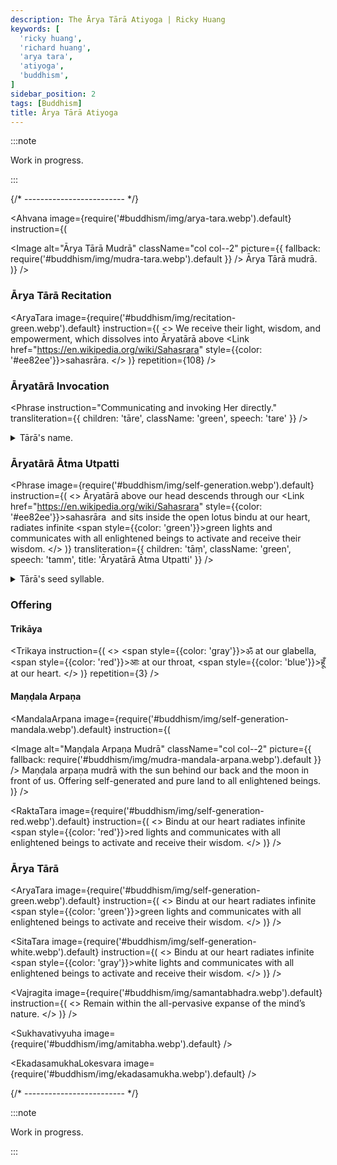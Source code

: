 ```yaml
---
description: The Ārya Tārā Atiyoga | Ricky Huang
keywords: [
  'ricky huang',
  'richard huang',
  'arya tara',
  'atiyoga',
  'buddhism',
]
sidebar_position: 2
tags: [Buddhism]
title: Ārya Tārā Atiyoga
---
```



<Welcome />

:::note

Work in progress.

:::




{/* ------------------------- */}

<Ahvana
  image={require('#buddhism/img/arya-tara.webp').default}
  instruction={(
    <div className="row">
      <Image
        alt="Ārya Tārā Mudrā"
        className="col col--2"
        picture={{ fallback: require('#buddhism/img/mudra-tara.webp').default }}
      />
      <span className="col col--10">
        Ārya Tārā mudrā.
      </span>
    </div>
  )}
/>

### Ārya Tārā Recitation

<AryaTara
  image={require('#buddhism/img/recitation-green.webp').default}
  instruction={(
    <>
      We receive their light, wisdom, and empowerment, which dissolves into
      Āryatārā above <Link href="https://en.wikipedia.org/wiki/Sahasrara" style={{color: '#ee82ee'}}>sahasrāra</Link>.
    </>
  )}
  repetition={108}
/>

<AryaTaraAstaghoraTaraniSutra />

### Āryatārā Invocation

<Phrase
  instruction="Communicating and invoking Her directly."
  transliteration={{ children: '​​tāre', className: 'green', speech: 'tare' }}
/>
<details>
  <summary>
    Tārā's name.
  </summary>
  <div>
    <MultiLingual sanskrit={{ children: 'तारे' }} />
  </div>
</details>

### Āryatārā Ātma Utpatti

<Phrase
  image={require('#buddhism/img/self-generation.webp').default}
  instruction={(
    <>
      Āryatārā above our head descends through our <Link href="https://en.wikipedia.org/wiki/Sahasrara" style={{color: '#ee82ee'}}>sahasrāra</Link>
      &nbsp;and sits inside the open lotus <Link href="https://en.wikipedia.org/wiki/Bindu_(symbol)">bindu</Link> at our heart,
      radiates infinite <span style={{color: 'green'}}>green</span> lights
      and communicates with all enlightened beings to activate and receive their wisdom.
    </>
  )}
  transliteration={{ children: 'tāṃ', className: 'green', speech: 'tamm', title: 'Āryatārā Ātma Utpatti' }}
/>
<details>
  <summary>
    Tārā's seed syllable.
  </summary>
  <div>
    <MultiLingual sanskrit={{ children: 'ताँ' }} />
  </div>
</details>

### Offering

#### Trikāya

<Trikaya
  instruction={(
    <>
      <span style={{color: 'gray'}}>ॐ</span> at our <Link href="https://en.wikipedia.org/wiki/Glabella">glabella</Link>, <span style={{color: 'red'}}>आः</span> at our <Link href="https://en.wikipedia.org/wiki/Throat">throat</Link>, <span style={{color: 'blue'}}>हूँ</span> at our <Link href="https://en.wikipedia.org/wiki/Aorta">heart</Link>.
    </>
  )}
  repetition={3}
/>

#### Maṇḍala Arpaṇa

<MandalaArpana
  image={require('#buddhism/img/self-generation-mandala.webp').default}
  instruction={(
    <div className="row">
      <Image
        alt="Maṇḍala Arpaṇa Mudrā"
        className="col col--2"
        picture={{ fallback: require('#buddhism/img/mudra-mandala-arpana.webp').default }}
      />
      <span className="col col--10">
        Maṇḍala arpaṇa mudrā with the sun behind our back and the moon in front of us.
        Offering self-generated and pure land to all enlightened beings.
      </span>
    </div>
  )}
/>

<RaktaTara
  image={require('#buddhism/img/self-generation-red.webp').default}
  instruction={(
    <>
      <Link href="https://en.wikipedia.org/wiki/Bindu_(symbol)">Bindu</Link> at our heart
      radiates infinite <span style={{color: 'red'}}>red</span> lights
      and communicates with all enlightened beings to activate and receive their wisdom.
    </>
  )}
/>

### Ārya Tārā

<AryaTara
  image={require('#buddhism/img/self-generation-green.webp').default}
  instruction={(
    <>
      <Link href="https://en.wikipedia.org/wiki/Bindu_(symbol)">Bindu</Link> at our heart
      radiates infinite <span style={{color: 'green'}}>green</span> lights
      and communicates with all enlightened beings to activate and receive their wisdom.
    </>
  )}
/>

<SitaTara
  image={require('#buddhism/img/self-generation-white.webp').default}
  instruction={(
    <>
      <Link href="https://en.wikipedia.org/wiki/Bindu_(symbol)">Bindu</Link> at our heart
      radiates infinite <span style={{color: 'gray'}}>white</span> lights
      and communicates with all enlightened beings to activate and receive their wisdom.
    </>
  )}
/>

<Vajragita
  image={require('#buddhism/img/samantabhadra.webp').default}
  instruction={(
    <>
      Remain within the all-pervasive expanse of the mind’s nature.
    </>
  )}
/>

<Sukhavativyuha
  image={require('#buddhism/img/amitabha.webp').default}
/>

<EkadasamukhaLokesvara
  image={require('#buddhism/img/ekadasamukha.webp').default}
/>

{/* ------------------------- */}

:::note

Work in progress.

:::
